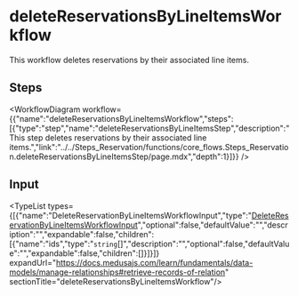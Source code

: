 
# deleteReservationsByLineItemsWorkflow

This workflow deletes reservations by their associated line items.

## Steps

<WorkflowDiagram workflow={{"name":"deleteReservationsByLineItemsWorkflow","steps":[{"type":"step","name":"deleteReservationsByLineItemsStep","description":"This step deletes reservations by their associated line items.","link":"../../Steps_Reservation/functions/core_flows.Steps_Reservation.deleteReservationsByLineItemsStep/page.mdx","depth":1}]}} />

## Input

<TypeList types={[{"name":"DeleteReservationByLineItemsWorkflowInput","type":"[DeleteReservationByLineItemsWorkflowInput](../../types/core_flows.DeleteReservationByLineItemsWorkflowInput/page.mdx)","optional":false,"defaultValue":"","description":"","expandable":false,"children":[{"name":"ids","type":"`string`[]","description":"","optional":false,"defaultValue":"","expandable":false,"children":[]}]}]} expandUrl="https://docs.medusajs.com/learn/fundamentals/data-models/manage-relationships#retrieve-records-of-relation" sectionTitle="deleteReservationsByLineItemsWorkflow"/>
